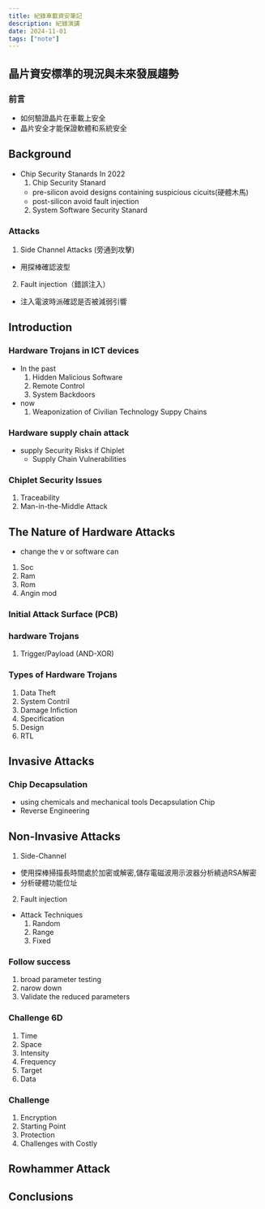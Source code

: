 ```yaml
---
title: 紀錄車載資安筆記
description: 紀錄演講
date: 2024-11-01
tags: ["note"]
---
```


## 晶片資安標準的現況與未來發展趨勢

### 前言

- 如何驗證晶片在車載上安全
- 晶片安全才能保證軟體和系統安全

## Background

- Chip Security Stanards In 2022
  1. Chip Security Stanard
  - pre-silicon avoid designs containing suspicious cicuits(硬體木馬)
  - post-silicon avoid fault injection
  2. System Software Security Stanard

### Attacks

1. Side Channel Attacks (旁通到攻擊)

- 用探棒確認波型

2. Fault injection（錯誤注入）

- 注入電波時派確認是否被減弱引響

## Introduction

### Hardware Trojans in ICT devices

- In the past
  1. Hidden Malicious Software
  2. Remote Control
  3. System Backdoors
- now
  1. Weaponization of Civilian Technology Suppy Chains

### Hardware supply chain attack

- supply Security Risks if Chiplet
  - Supply Chain Vulnerabilities

### Chiplet Security Issues

1. Traceability
2. Man-in-the-Middle Attack

## The Nature of Hardware Attacks

- change the v or software can

1. Soc
1. Ram
1. Rom
1. Angin mod

### Initial Attack Surface (PCB)

### hardware Trojans

1. Trigger/Payload (AND-XOR)

### Types of Hardware Trojans

1. Data Theft
2. System Contril
3. Damage Infiction
4. Specification
5. Design
6. RTL

## Invasive Attacks

### Chip Decapsulation

- using chemicals and mechanical tools Decapsulation Chip
- Reverse Engineering

## Non-Invasive Attacks

1. Side-Channel

- 使用探棒掃描長時間處於加密或解密,儲存電磁波用示波器分析繞過RSA解密
- 分析硬體功能位址

2. Fault injection

- Attack Techniques
  1. Random
  2. Range
  3. Fixed

### Follow success

1. broad parameter testing
2. narow down
3. Validate the reduced parameters

### Challenge 6D

1. Time
2. Space
3. Intensity
4. Frequency
5. Target
6. Data

### Challenge

1. Encryption
2. Starting Point
3. Protection
4. Challenges with Costly

## Rowhammer Attack

## Conclusions
